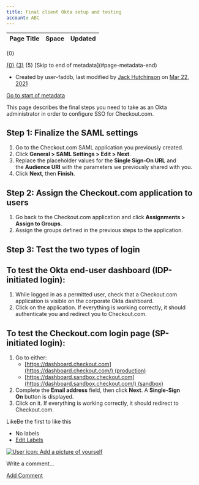 ```yaml
---
title: Final client Okta setup and testing
account: ABC
---
```


<table class="aui"> <thead> <tr class="header"> <th class="search-result-title">Page Title</th> <th class="search-result-space">Space</th> <th class="search-result-date">Updated</th> </tr> </thead> </table> <p class="search-result-count">{0}</p> <tr class="search-result"> <td class="search-result-title"><a href="{1}" class="content-type-{2}"><span>{0}</span></a></td> <td class="search-result-space"><a class="space" href="/display/{4}/" title="{3}">{3}</a></td> <td class="search-result-date"><span class="date" title="{6}">{5}</span></td> </tr> [Skip to end of metadata](#page-metadata-end)

*   Created by user-faddb, last modified by [Jack Hutchinson](    /display/~jack.hutchinson
    ) on [Mar 22, 2021](/pages/diffpagesbyversion.action?pageId=8488062&selectedPageVersions=4&selectedPageVersions=5 "Show changes")

[Go to start of metadata](#page-metadata-start)

This page describes the final steps you need to take as an Okta administrator in order to configure SSO for Checkout.com.

**Step 1:** Finalize the SAML settings
--------------------------------------

1.  Go to the Checkout.com SAML application you previously created.
2.  Click **General > SAML Settings > Edit > Next**.
3.  Replace the placeholder values for the **Single Sign-On URL** and the **Audience URI** with the parameters we previously shared with you.
4.  Click **Next**, then **Finish**.

**Step 2:** Assign the Checkout.com application to users
--------------------------------------------------------

1.  Go back to the Checkout.com application and click **Assignments > Assign to Groups**.
2.  Assign the groups defined in the previous steps to the application.

**Step 3:** Test the two types of login
---------------------------------------

To test the Okta end-user dashboard (IDP-initiated login):
----------------------------------------------------------

1.  While logged in as a permitted user, check that a Checkout.com application is visible on the corporate Okta dashboard.
2.  Click on the application. If everything is working correctly, it should authenticate you and redirect you to Checkout.com.

To test the Checkout.com login page (SP-initiated login):
---------------------------------------------------------

1.  Go to either:  
    *   [https://dashboard.checkout.com](https://dashboard.checkout.com/) (production)
    *   [https://dashboard.sandbox.checkout.com](https://dashboard.sandbox.checkout.com/) (sandbox)
2.  Complete the **Email address** field, then click **Next**. A **Single-Sign On** button is displayed.
3.  Click on it. If everything is working correctly, it should redirect to Checkout.com.

LikeBe the first to like this

*   No labels
*   [Edit Labels](# "Edit Labels (Type 'l')")

[![User icon: Add a picture of yourself](/s/en_GB/7901/abf7b35644d5a5d1d7e4b0969a83e8eb2b569fb5/_/images/icons/profilepics/add_profile_pic.svg)](/users/profile/editmyprofilepicture.action)

Write a comment…

[Add Comment](/display/x/Final+client+Okta+setup+and+testing?showComments=true&showCommentArea=true#addcomment)